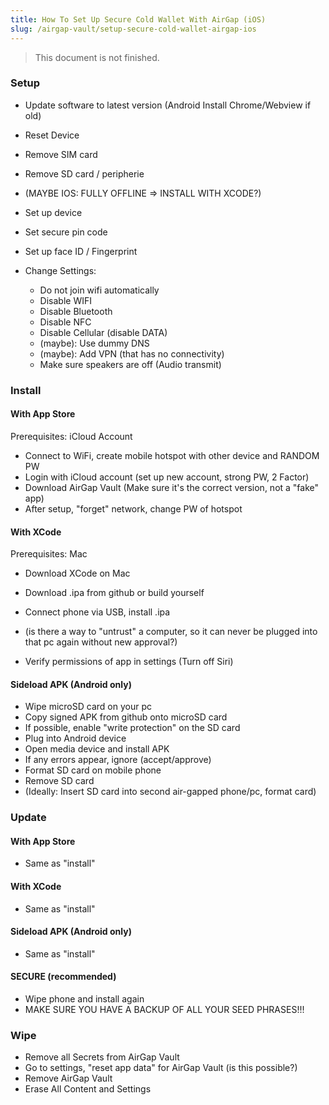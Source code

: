 ```yaml
---
title: How To Set Up Secure Cold Wallet With AirGap (iOS)
slug: /airgap-vault/setup-secure-cold-wallet-airgap-ios
---
```


> This document is not finished.

### Setup

- Update software to latest version (Android Install Chrome/Webview if old)
- Reset Device
- Remove SIM card
- Remove SD card / peripherie
- (MAYBE IOS: FULLY OFFLINE => INSTALL WITH XCODE?)
- Set up device
- Set secure pin code
- Set up face ID / Fingerprint

- Change Settings:
  - Do not join wifi automatically
  - Disable WIFI
  - Disable Bluetooth
  - Disable NFC
  - Disable Cellular (disable DATA)
  - (maybe): Use dummy DNS
  - (maybe): Add VPN (that has no connectivity)
  - Make sure speakers are off (Audio transmit)

### Install

#### With App Store

Prerequisites: iCloud Account

- Connect to WiFi, create mobile hotspot with other device and RANDOM PW
- Login with iCloud account (set up new account, strong PW, 2 Factor)
- Download AirGap Vault (Make sure it's the correct version, not a "fake" app)
- After setup, "forget" network, change PW of hotspot

#### With XCode

Prerequisites: Mac

- Download XCode on Mac
- Download .ipa from github or build yourself
- Connect phone via USB, install .ipa
- (is there a way to "untrust" a computer, so it can never be plugged into that pc again without new approval?)

- Verify permissions of app in settings (Turn off Siri)

#### Sideload APK (Android only)

- Wipe microSD card on your pc
- Copy signed APK from github onto microSD card
- If possible, enable "write protection" on the SD card
- Plug into Android device
- Open media device and install APK
- If any errors appear, ignore (accept/approve)
- Format SD card on mobile phone
- Remove SD card
- (Ideally: Insert SD card into second air-gapped phone/pc, format card)

### Update

#### With App Store

- Same as "install"

#### With XCode

- Same as "install"

#### Sideload APK (Android only)

- Same as "install"

#### SECURE (recommended)

- Wipe phone and install again
- MAKE SURE YOU HAVE A BACKUP OF ALL YOUR SEED PHRASES!!!

### Wipe

- Remove all Secrets from AirGap Vault
- Go to settings, "reset app data" for AirGap Vault (is this possible?)
- Remove AirGap Vault
- Erase All Content and Settings
